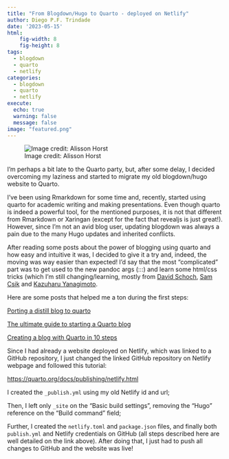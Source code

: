 ```yaml
---
title: "From Blogdown/Hugo to Quarto - deployed on Netlify"
author: Diego P.F. Trindade
date: '2023-05-15'
html:
    fig-width: 8
    fig-height: 8
tags:
  - blogdown
  - quarto
  - netlify
categories:
  - blogdown
  - quarto
  - netlify
execute:
  echo: true
  warning: false
  message: false
image: "featured.png"
---
```


![Image credit: Alisson Horst](featured.png)

I'm perhaps a bit late to the Quarto party, but, after some delay, I decided overcoming my laziness and started to migrate my old blogdown/hugo website to Quarto.

I've been using Rmarkdown for some time and, recently, started using quarto for academic writing and making presentations. Even though quarto is indeed a powerful tool, for the mentioned purposes, it is not that different from Rmarkdown or Xaringan (except for the fact that revealjs is just great!). However, since I'm not an avid blog user, updating blogdown was always a pain due to the many Hugo updates and inherited conflicts.

After reading some posts about the power of blogging using quarto and how easy and intuitive it was, I decided to give it a try and, indeed, the moving was way easier than expected! I'd say that the most "complicated" part was to get used to the new pandoc args (:::) and learn some html/css tricks (which I'm still changing/learning, mostly from [David Schoch](https://github.com/schochastics/quarto-schochastics), [Sam Csik](https://ucsb-meds.github.io/customizing-quarto-websites/#/title-slide) and [Kazuharu Yanagimoto](https://kazuyanagimoto.com/about/).

Here are some posts that helped me a ton during the first steps:

[Porting a distill blog to quarto](https://blog.djnavarro.net/posts/2022-04-20_porting-to-quarto/)

[The ultimate guide to starting a Quarto blog](https://albert-rapp.de/posts/13_quarto_blog_writing_guide/13_quarto_blog_writing_guide.html)

[Creating a blog with Quarto in 10 steps](https://beamilz.com/posts/2022-06-05-creating-a-blog-with-quarto/en/)

Since I had already a website deployed on Netlify, which was linked to a GitHub repository, I just changed the linked GitHub repository on Netlify webpage and followed this tutorial:

<https://quarto.org/docs/publishing/netlify.html>

I created the `_publish.yml` using my old Netlify id and url;

Then, I left only `_site` on the "Basic build settings", removing the "Hugo" reference on the "Build command" field;

Further, I created the `netlify.toml` and `package.json` files, and finally both `publish.yml` and Netlify credentials on GitHub (all steps described here are well detailed on the link above). After doing that, I just had to push all changes to GitHub and the website was live!
